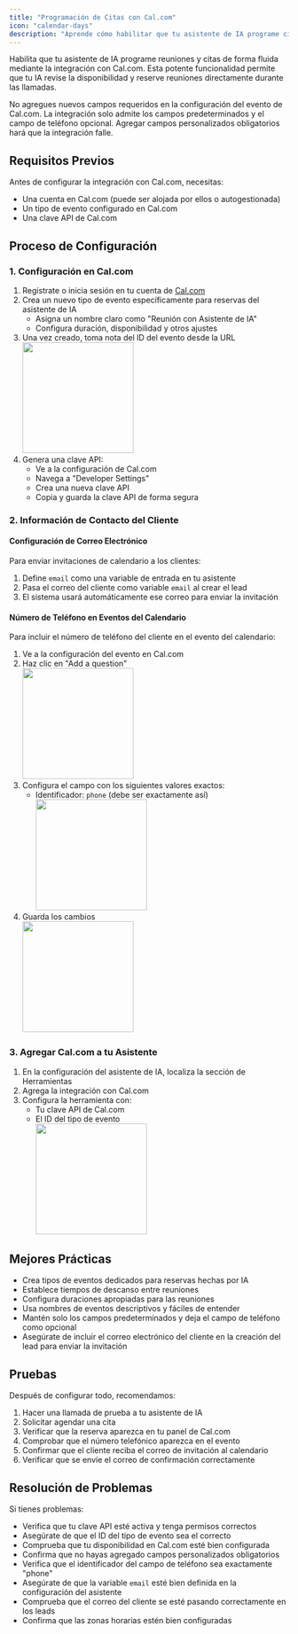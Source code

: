 ```yaml
---
title: "Programación de Citas con Cal.com"
icon: "calendar-days"
description: "Aprende cómo habilitar que tu asistente de IA programe citas usando la integración con Cal.com"
---
```


Habilita que tu asistente de IA programe reuniones y citas de forma fluida mediante la integración con Cal.com. Esta potente funcionalidad permite que tu IA revise la disponibilidad y reserve reuniones directamente durante las llamadas.

<Warning>
  No agregues nuevos campos requeridos en la configuración del evento de Cal.com.  
  La integración solo admite los campos predeterminados y el campo de teléfono opcional.  
  Agregar campos personalizados obligatorios hará que la integración falle.
</Warning>

## Requisitos Previos

Antes de configurar la integración con Cal.com, necesitas:

- Una cuenta en Cal.com (puede ser alojada por ellos o autogestionada)
- Un tipo de evento configurado en Cal.com
- Una clave API de Cal.com

## Proceso de Configuración

### 1. Configuración en Cal.com

1. Regístrate o inicia sesión en tu cuenta de [Cal.com](https://cal.com/)
2. Crea un nuevo tipo de evento específicamente para reservas del asistente de IA
   - Asigna un nombre claro como "Reunión con Asistente de IA"
   - Configura duración, disponibilidad y otros ajustes
3. Una vez creado, toma nota del ID del evento desde la URL  
   <img height="200" src="/resources/cal-event-id.png" />
4. Genera una clave API:
   - Ve a la configuración de Cal.com
   - Navega a "Developer Settings"
   - Crea una nueva clave API
   - Copia y guarda la clave API de forma segura

### 2. Información de Contacto del Cliente

#### Configuración de Correo Electrónico

Para enviar invitaciones de calendario a los clientes:

1. Define `email` como una variable de entrada en tu asistente
2. Pasa el correo del cliente como variable `email` al crear el lead
3. El sistema usará automáticamente ese correo para enviar la invitación

#### Número de Teléfono en Eventos del Calendario

Para incluir el número de teléfono del cliente en el evento del calendario:

1. Ve a la configuración del evento en Cal.com
2. Haz clic en "Add a question"  
   <img height="200" src="/resources/cal-event-settings.jpeg" />
3. Configura el campo con los siguientes valores exactos:
   - Identificador: `phone` (debe ser exactamente así)  
     <img height="200" src="/resources/cal-phone-field.jpeg" />
4. Guarda los cambios  
   <img height="200" src="/resources/cal-save.jpeg" />

### 3. Agregar Cal.com a tu Asistente

1. En la configuración del asistente de IA, localiza la sección de Herramientas
2. Agrega la integración con Cal.com
3. Configura la herramienta con:
   - Tu clave API de Cal.com
   - El ID del tipo de evento  
     <img height="200" src="/resources/cal-tool.png" />

## Mejores Prácticas

- Crea tipos de eventos dedicados para reservas hechas por IA
- Establece tiempos de descanso entre reuniones
- Configura duraciones apropiadas para las reuniones
- Usa nombres de eventos descriptivos y fáciles de entender
- Mantén solo los campos predeterminados y deja el campo de teléfono como opcional
- Asegúrate de incluir el correo electrónico del cliente en la creación del lead para enviar la invitación

## Pruebas

Después de configurar todo, recomendamos:

1. Hacer una llamada de prueba a tu asistente de IA
2. Solicitar agendar una cita
3. Verificar que la reserva aparezca en tu panel de Cal.com
4. Comprobar que el número telefónico aparezca en el evento
5. Confirmar que el cliente reciba el correo de invitación al calendario
6. Verificar que se envíe el correo de confirmación correctamente

## Resolución de Problemas

Si tienes problemas:

- Verifica que tu clave API esté activa y tenga permisos correctos
- Asegúrate de que el ID del tipo de evento sea el correcto
- Comprueba que tu disponibilidad en Cal.com esté bien configurada
- Confirma que no hayas agregado campos personalizados obligatorios
- Verifica que el identificador del campo de teléfono sea exactamente "phone"
- Asegúrate de que la variable `email` esté bien definida en la configuración del asistente
- Comprueba que el correo del cliente se esté pasando correctamente en los leads
- Confirma que las zonas horarias estén bien configuradas
